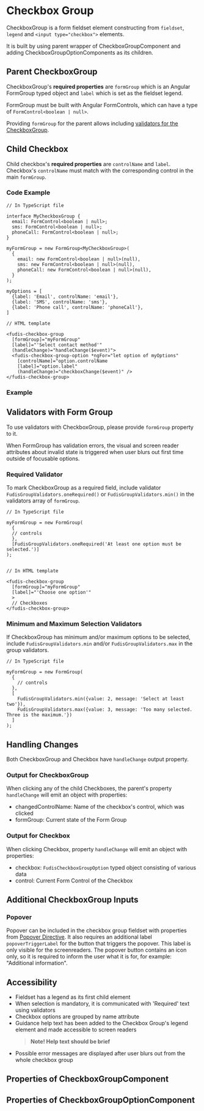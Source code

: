 
<Meta title="Components/Form/Checkbox Group" />

# Checkbox Group

CheckboxGroup is a form fieldset element constructing from `fieldset`, `legend` and `<input type="checkbox">` elements.

It is built by using parent wrapper of CheckboxGroupComponent and adding CheckboxGroupOptionComponents as its children.

## Parent CheckboxGroup

CheckboxGroup's **required properties** are `formGroup` which is an Angular FormGroup typed object and `label` which is set as the fieldset legend.

FormGroup must be built with Angular FormControls, which can have a type of `FormControl<boolean | null>`.

Providing `formGroup` for the parent allows including [validators for the CheckboxGroup](#validators-with-form-group).

## Child Checkbox

Child checkbox's **required properties** are `controlName` and `label`. Checkbox's `controlName` must match with the corresponding control in the main `formGroup`.

### Code Example

```
// In TypeScript file

interface MyCheckboxGroup {
  email: FormControl<boolean | null>;
  sms: FormControl<boolean | null>;
  phoneCall: FormControl<boolean | null>;
}

myFormGroup = new FormGroup<MyCheckboxGroup>(
  {
    email: new FormControl<boolean | null>(null),
    sms: new FormControl<boolean | null>(null),
    phoneCall: new FormControl<boolean | null>(null),
  }
);

myOptions = [
  {label: 'Email', controlName: 'email'},
  {label: 'SMS', controlName: 'sms'},
  {label: 'Phone call', controlName: 'phoneCall'},
]

// HTML template

<fudis-checkbox-group
  [formGroup]="myFormGroup"
  [label]="'Select contact method'"
  (handleChange)="handleChange($event)">
  <fudis-checkbox-group-option *ngFor="let option of myOptions"
    [controlName]="option.controlName
    [label]="option.label"
    (handleChange)="checkboxChange($event)" />
</fudis-checkbox-group>
```

### Example

<Canvas of={CheckboxGroupStories.Example} />

## Validators with Form Group

To use validators with CheckboxGroup, please provide `formGroup` property to it.

When FormGroup has validation errors, the visual and screen reader attributes about invalid state is triggered when user blurs out first time outside of focusable options.

### Required Validator

To mark CheckboxGroup as a required field, include validator `FudisGroupValidators.oneRequired()` or `FudisGroupValidators.min()` in the validators array of `formGroup`.

```
// In TypeScript file

myFormGroup = new FormGroup(
  {
  // controls
  },
  [FudisGroupValidators.oneRequired('At least one option must be selected.')]
);


// In HTML template

<fudis-checkbox-group
  [formGroup]="myFormGroup"
  [label]="'Choose one option'"
  >
  // Checkboxes
</fudis-checkbox-group>

```

### Minimum and Maximum Selection Validators

If CheckboxGroup has minimum and/or maximum options to be selected, include `FudisGroupValidators.min` and/or `FudisGroupValidators.max` in the group validators.

```
// In TypeScript file

myFormGroup = new FormGroup(
  {
    // controls
  },
  [
    FudisGroupValidators.min({value: 2, message: 'Select at least two'}),
    FudisGroupValidators.max({value: 3, message: 'Too many selected. Three is the maximum.'})
  ]
);
```

## Handling Changes

Both CheckboxGroup and Checkbox have `handleChange` output property.

### Output for CheckboxGroup

When clicking any of the child Checkboxes, the parent's property `handleChange` will emit an object with properties:

- changedControlName: Name of the checkbox's control, which was clicked
- formGroup: Current state of the Form Group

### Output for Checkbox

When clicking Checkbox, property `handleChange` will emit an object with properties:

- checkbox: `FudisCheckboxGroupOption` typed object consisting of various data
- control: Current Form Control of the Checkbox

## Additional CheckboxGroup Inputs

### Popover

Popover can be included in the checkbox group fieldset with properties from [Popover Directive](/docs/directives-popover--documentation). It also requires an additional label `popoverTriggerLabel` for the button that triggers the popover. This label is only visible for the screenreaders. The popover button contains an icon only, so it is required to inform the user what it is for, for example: "Additional information".

## Accessibility

- Fieldset has a legend as its first child element
- When selection is mandatory, it is communicated with 'Required' text using validators
- Checkbox options are grouped by name attribute
- Guidance help text has been added to the Checkbox Group's legend element and made accessible to screen readers
  > **Note! Help text should be brief**
- Possible error messages are displayed after user blurs out from the whole checkbox group

## Properties of CheckboxGroupComponent

<ArgTypes of={CheckboxGroupComponent} exclude={checkboxGroupExclude} />

## Properties of CheckboxGroupOptionComponent

<ArgTypes of={CheckboxGroupOptionComponent} />
